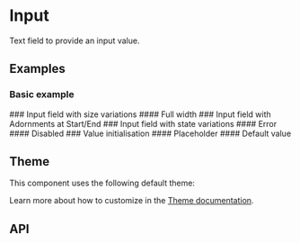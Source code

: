 
<Meta title="Docs/Components/Form/Input" />

# Input
Text field to provide an input value.

## Examples
### Basic example
<Canvas sourceState="shown" of={InputStories.Basic} />
### Input field with size variations
<Canvas of={InputStories.Sizes} />
#### Full width
<Canvas of={InputStories.FullWidth} />
### Input field with Adornments at Start/End
<Canvas of={InputStories.StartEndAdorment} />
### Input field with state variations
#### Error
<Canvas of={InputStories.Error} />
#### Disabled
<Canvas of={InputStories.Disabled} />
### Value initialisation
#### Placeholder
<Canvas of={InputStories.Placeholder} />
#### Default value
<Canvas of={InputStories.DefaultValue} />

## Theme
This component uses the following default theme:

<ThemeRender theme={darkInputTheme} />

Learn more about how to customize in the [Theme documentation](?path=/docs/docs-theme-getting-started--docs).

## API
<ArgTypes of={Input} />
